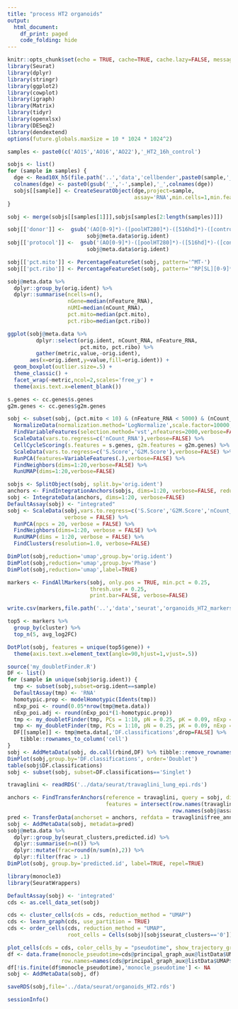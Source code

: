 ```yaml
---
title: "process HT2 organoids"
output: 
  html_document:
    df_print: paged
    code_folding: hide
---
```


```r
knitr::opts_chunk$set(echo = TRUE, cache=TRUE, cache.lazy=FALSE, message=FALSE, warning=FALSE)
library(Seurat)
library(dplyr)
library(stringr)
library(ggplot2)
library(cowplot)
library(igraph)
library(Matrix)
library(tidyr)
library(openxlsx)
library(DESeq2)
library(dendextend)
options(future.globals.maxSize = 10 * 1024 * 1024^2)
```

```r
samples <- paste0(c('AO15','AO16','AO22'),'_HT2_16h_control')

sobjs <- list()
for (sample in samples) {
  dge <- Read10X_h5(file.path('..','data','cellbender',paste0(sample,'_filtered.h5')))
  colnames(dge) <- paste0(gsub('_','-',sample),'_',colnames(dge))
  sobjs[[sample]] <- CreateSeuratObject(dge,project=sample,
                                        assay='RNA',min.cells=1,min.features=500)
}

sobj <- merge(sobjs[[samples[1]]],sobjs[samples[2:length(samples)]])

sobj[['donor']] <-  gsub('(AO[0-9]*)-([poolHT280]*)-([516hd]*)-([controlH3N2]*)','\\1',
                         sobj@meta.data$orig.ident)
sobj[['protocol']] <-  gsub('(AO[0-9]*)-([poolHT280]*)-([516hd]*)-([controlH3N2]*)','\\2',
                         sobj@meta.data$orig.ident)

sobj[['pct.mito']] <- PercentageFeatureSet(sobj, pattern='^MT-')
sobj[['pct.ribo']] <- PercentageFeatureSet(sobj, pattern='^RP[SL][0-9]*$')
```

```r
sobj@meta.data %>%
  dplyr::group_by(orig.ident) %>%
  dplyr::summarise(ncells=n(),
                   nGene=median(nFeature_RNA),
                   nUMI=median(nCount_RNA),
                   pct.mito=median(pct.mito),
                   pct.ribo=median(pct.ribo))
```

```r
ggplot(sobj@meta.data %>% 
         dplyr::select(orig.ident, nCount_RNA, nFeature_RNA, 
                       pct.mito, pct.ribo) %>%
         gather(metric,value,-orig.ident),
       aes(x=orig.ident,y=value,fill=orig.ident)) + 
  geom_boxplot(outlier.size=.5) + 
  theme_classic() +
  facet_wrap(~metric,ncol=2,scales='free_y') + 
  theme(axis.text.x=element_blank())
```

```r
s.genes <- cc.genes$s.genes
g2m.genes <- cc.genes$g2m.genes

sobj <- subset(sobj, (pct.mito < 10) & (nFeature_RNA < 5000) & (nCount_RNA < 25000)) %>%
  NormalizeData(normalization.method='LogNormalize',scale.factor=10000,verbose=FALSE) %>%
  FindVariableFeatures(selection.method='vst',nfeatures=2000,verbose=FALSE) %>%
  ScaleData(vars.to.regress=c('nCount_RNA'),verbose=FALSE) %>%
  CellCycleScoring(s.features = s.genes, g2m.features = g2m.genes) %>%
  ScaleData(vars.to.regress=c('S.Score','G2M.Score'),verbose=FALSE) %>%
  RunPCA(features=VariableFeatures(.),verbose=FALSE) %>%
  FindNeighbors(dims=1:20,verbose=FALSE) %>%
  RunUMAP(dims=1:20,verbose=FALSE)
```

```r
sobjs <- SplitObject(sobj, split.by='orig.ident')
anchors <- FindIntegrationAnchors(sobjs, dims=1:20, verbose=FALSE, reduction='rpca')
sobj <- IntegrateData(anchors, dims=1:20, verbose=FALSE)
DefaultAssay(sobj) <- "integrated"
sobj <- ScaleData(sobj,vars.to.regress=c('S.Score','G2M.Score','nCount_RNA','pct.mito'),
                  verbose = FALSE) %>%
  RunPCA(npcs = 20, verbose = FALSE) %>%
  FindNeighbors(dims=1:20, verbose = FALSE) %>%
  RunUMAP(dims = 1:20, verbose = FALSE) %>%
  FindClusters(resolution=1.0, verbose=FALSE)
```

```r
DimPlot(sobj,reduction='umap',group.by='orig.ident')
DimPlot(sobj,reduction='umap',group.by='Phase')
DimPlot(sobj,reduction='umap',label=TRUE)
```

```r
markers <- FindAllMarkers(sobj, only.pos = TRUE, min.pct = 0.25,
                          thresh.use = 0.25,
                          print.bar=FALSE, verbose=FALSE)

write.csv(markers,file.path('..','data','seurat','organoids_HT2_markers.csv'),row.names=FALSE)

top5 <- markers %>% 
  group_by(cluster) %>% 
  top_n(5, avg_log2FC)

DotPlot(sobj, features = unique(top5$gene)) + 
  theme(axis.text.x=element_text(angle=90,hjust=1,vjust=.5))
```

```r
source('my_doubletFinder.R')
DF <- list()
for (sample in unique(sobj$orig.ident)) {
  tmp <- subset(sobj,subset=orig.ident==sample)
  DefaultAssay(tmp) <- 'RNA'
  homotypic.prop <- modelHomotypic(Idents(tmp))
  nExp_poi <- round(0.05*nrow(tmp@meta.data)) 
  nExp_poi.adj <- round(nExp_poi*(1-homotypic.prop))
  tmp <- my_doubletFinder(tmp, PCs = 1:10, pN = 0.25, pK = 0.09, nExp = nExp_poi, reuse.pANN = FALSE)
  tmp <- my_doubletFinder(tmp, PCs = 1:10, pN = 0.25, pK = 0.09, nExp = nExp_poi.adj, reuse.pANN = "pANN")
  DF[[sample]] <- tmp@meta.data[,'DF.classifications',drop=FALSE] %>%
    tibble::rownames_to_column('cell')
}
sobj <- AddMetaData(sobj, do.call(rbind,DF) %>% tibble::remove_rownames() %>% tibble::column_to_rownames('cell'))
DimPlot(sobj,group.by='DF.classifications', order='Doublet')
table(sobj$DF.classifications)
sobj <- subset(sobj, subset=DF.classifications=='Singlet')
```

```r
travaglini <- readRDS('../data/seurat/travaglini_lung_epi.rds')

anchors <- FindTransferAnchors(reference = travaglini, query = sobj, dims = 1:30,
                               features = intersect(row.names(travaglini@assays$RNA@scale.data),
                                                    row.names(sobj@assays$integrated@scale.data)))
pred <- TransferData(anchorset = anchors, refdata = travaglini$free_annotation, dims = 1:30, k.weight=35)
sobj <- AddMetaData(sobj, metadata=pred)
sobj@meta.data %>%
  dplyr::group_by(seurat_clusters,predicted.id) %>%
  dplyr::summarise(n=n()) %>%
  dplyr::mutate(frac=round(n/sum(n),2)) %>%
  dplyr::filter(frac > .1)
DimPlot(sobj, group.by='predicted.id', label=TRUE, repel=TRUE)
```

```r
library(monocle3)
library(SeuratWrappers)

DefaultAssay(sobj) <- 'integrated'
cds <- as.cell_data_set(sobj)

cds <- cluster_cells(cds = cds, reduction_method = "UMAP")
cds <- learn_graph(cds, use_partition = TRUE)
cds <- order_cells(cds, reduction_method = "UMAP",
                   root_cells = Cells(sobj)[sobj$seurat_clusters=='0'])

plot_cells(cds = cds, color_cells_by = "pseudotime", show_trajectory_graph = TRUE)
df <- data.frame(monocle_pseudotime=cds@principal_graph_aux@listData$UMAP$pseudotime,
                 row.names=names(cds@principal_graph_aux@listData$UMAP$pseudotime))
df[!is.finite(df$monocle_pseudotime),'monocle_pseudotime'] <- NA
sobj <- AddMetaData(sobj, df)
``` 

```r
saveRDS(sobj,file='../data/seurat/organoids_HT2.rds')
```

```r
sessionInfo()
```
